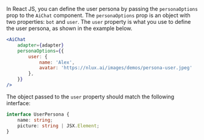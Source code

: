 In React JS, you can define the user persona by passing the `personaOptions` prop to the `AiChat` component.
The `personaOptions` prop is an object with two properties: `bot` and `user`. The `user` property is what you use to
define the user persona, as shown in the example below.

```jsx
<AiChat
    adapter={adapter}
    personaOptions={{
        user: {
            name: 'Alex',
            avatar: 'https://nlux.ai/images/demos/persona-user.jpeg'
        },
    }}
/>
```

The object passed to the `user` property should match the following interface:

```typescript
interface UserPersona {
    name: string;
    picture: string | JSX.Element;
}
```
